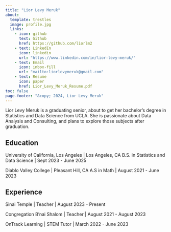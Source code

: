 ```yaml
---
title: "Lior Levy Meruk"
about:
  template: trestles
  image: profile.jpg
  links:
    - icon: github
      text: Github
      href: https://github.com/liorlm2
    - text: LinkedIn
      icon: linkedin
      url: "https://www.linkedin.com/in/lior-levy-meruk/"
    - text: Email
      icon: inbox-fill
      url: "mailto:liorlevymeruk@gmail.com"
    - text: Resume
      icon: paper
      href: Lior_Levy_Meruk_Resume.pdf 
toc: false
page-footer: "&copy; 2024, Lior Levy Meruk"
---
```


Lior Levy Meruk is a graduating senior, about to get her bachelor's degree in Statistics and Data Science from UCLA. She is passionate about Data Analysis and Consulting, and plans to explore those subjects after graduation.

## Education

University of California, Los Angeles \| Los Angeles, CA B.S. in Statistics and Data Science \| Sept 2023 - June 2025

Diablo Valley College \| Pleasant Hill, CA A.S in Math \| August 2021 - June 2023

## Experience

Sinai Temple \| Teacher \| August 2023 - Present

Congregation B'nai Shalom \| Teacher \| August 2021 - August 2023

OnTrack Learning \| STEM Tutor \| March 2022 - June 2023
